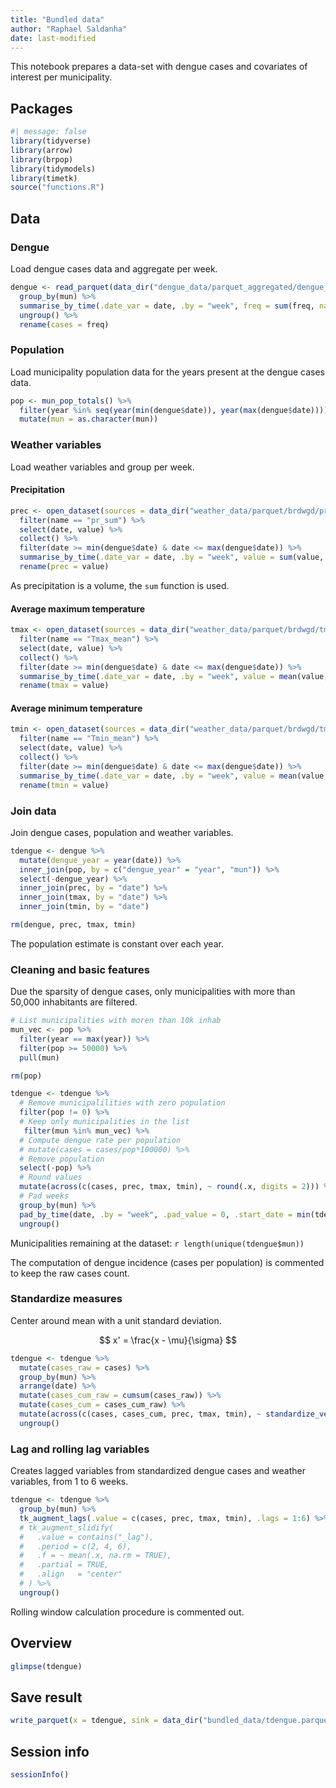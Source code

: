 ```yaml
---
title: "Bundled data"
author: "Raphael Saldanha"
date: last-modified
---
```


This notebook prepares a data-set with dengue cases and covariates of interest per municipality.

## Packages

```r
#| message: false
library(tidyverse)
library(arrow)
library(brpop)
library(tidymodels)
library(timetk)
source("functions.R")
```

## Data

### Dengue

Load dengue cases data and aggregate per week.

```r
dengue <- read_parquet(data_dir("dengue_data/parquet_aggregated/dengue_md.parquet")) %>%
  group_by(mun) %>%
  summarise_by_time(.date_var = date, .by = "week", freq = sum(freq, na.rm = TRUE)) %>%
  ungroup() %>%
  rename(cases = freq)
```

### Population

Load municipality population data for the years present at the dengue cases data.

```r
pop <- mun_pop_totals() %>%
  filter(year %in% seq(year(min(dengue$date)), year(max(dengue$date)))) %>%
  mutate(mun = as.character(mun))
```

### Weather variables

Load weather variables and group per week.

#### Precipitation

```r
prec <- open_dataset(sources = data_dir("weather_data/parquet/brdwgd/pr.parquet")) %>%
  filter(name == "pr_sum") %>%
  select(date, value) %>%
  collect() %>%
  filter(date >= min(dengue$date) & date <= max(dengue$date)) %>%
  summarise_by_time(.date_var = date, .by = "week", value = sum(value, na.rm = TRUE)) %>%
  rename(prec = value)
```

::: callout-note
As precipitation is a volume, the `sum` function is used.
:::

#### Average maximum temperature

```r
tmax <- open_dataset(sources = data_dir("weather_data/parquet/brdwgd/tmax.parquet")) %>%
  filter(name == "Tmax_mean") %>%
  select(date, value) %>%
  collect() %>%
  filter(date >= min(dengue$date) & date <= max(dengue$date)) %>%
  summarise_by_time(.date_var = date, .by = "week", value = mean(value, na.rm = TRUE)) %>%
  rename(tmax = value)
```

#### Average minimum temperature

```r
tmin <- open_dataset(sources = data_dir("weather_data/parquet/brdwgd/tmin.parquet")) %>%
  filter(name == "Tmin_mean") %>%
  select(date, value) %>%
  collect() %>%
  filter(date >= min(dengue$date) & date <= max(dengue$date)) %>%
  summarise_by_time(.date_var = date, .by = "week", value = mean(value, na.rm = TRUE)) %>%
  rename(tmin = value)
```

### Join data

Join dengue cases, population and weather variables.

```r
tdengue <- dengue %>%
  mutate(dengue_year = year(date)) %>%
  inner_join(pop, by = c("dengue_year" = "year", "mun")) %>%
  select(-dengue_year) %>%
  inner_join(prec, by = "date") %>%
  inner_join(tmax, by = "date") %>%
  inner_join(tmin, by = "date")

rm(dengue, prec, tmax, tmin)
```

::: callout-note
The population estimate is constant over each year.
:::

### Cleaning and basic features

Due the sparsity of dengue cases, only municipalities with more than 50,000 inhabitants are filtered.

```r
# List municipalities with moren than 10k inhab
mun_vec <- pop %>%
  filter(year == max(year)) %>%
  filter(pop >= 50000) %>%
  pull(mun)

rm(pop)
```

```r
tdengue <- tdengue %>%
  # Remove municipalilities with zero population
  filter(pop != 0) %>%
  # Keep only municipalities in the list
   filter(mun %in% mun_vec) %>%
  # Compute dengue rate per population
  # mutate(cases = cases/pop*100000) %>%
  # Remove population
  select(-pop) %>%
  # Round values
  mutate(across(c(cases, prec, tmax, tmin), ~ round(.x, digits = 2))) %>%
  # Pad weeks 
  group_by(mun) %>%
  pad_by_time(date, .by = "week", .pad_value = 0, .start_date = min(tdengue$date), .end_date = max(tdengue$date)) %>%
  ungroup()
```

Municipalities remaining at the dataset: `r length(unique(tdengue$mun))`

::: callout-warning
The computation of dengue incidence (cases per population) is commented to keep the raw cases count.
:::

### Standardize measures

Center around mean with a unit standard deviation.

$$
x' = \frac{x - \mu}{\sigma} 
$$

```r
tdengue <- tdengue %>%
  mutate(cases_raw = cases) %>%
  group_by(mun) %>%
  arrange(date) %>%
  mutate(cases_cum_raw = cumsum(cases_raw)) %>%
  mutate(cases_cum = cases_cum_raw) %>%
  mutate(across(c(cases, cases_cum, prec, tmax, tmin), ~ standardize_vec(.x, silent = TRUE))) %>%
  ungroup()
```

### Lag and rolling lag variables

Creates lagged variables from standardized dengue cases and weather variables, from 1 to 6 weeks.

```r
tdengue <- tdengue %>%
  group_by(mun) %>%
  tk_augment_lags(.value = c(cases, prec, tmax, tmin), .lags = 1:6) %>%
  # tk_augment_slidify(
  #   .value = contains("_lag"), 
  #   .period = c(2, 4, 6), 
  #   .f = ~ mean(.x, na.rm = TRUE), 
  #   .partial = TRUE,
  #   .align   = "center"
  # ) %>%
  ungroup()
```

::: callout-warning
Rolling window calculation procedure is commented out.
:::

## Overview

```r
glimpse(tdengue)
```

## Save result

```r
write_parquet(x = tdengue, sink = data_dir("bundled_data/tdengue.parquet"))
```

## Session info

```r
sessionInfo()
```
